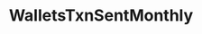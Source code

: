 ---
title: WalletsTxnSentMonthly
openapi: ../analytics-api.json post /rpc/Analytics/WalletsTxnSentMonthly
---